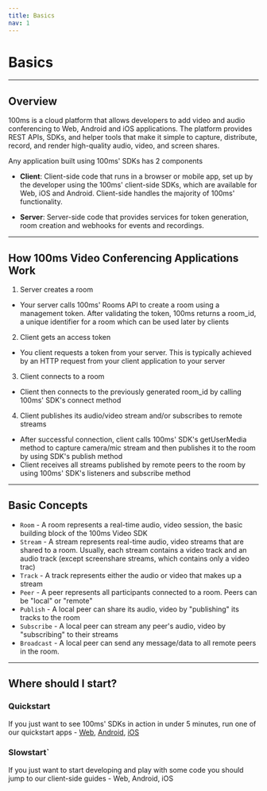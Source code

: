 ```yaml
---
title: Basics
nav: 1
---
```


# Basics

---

## Overview

100ms is a cloud platform that allows developers to add video and audio conferencing to Web, Android and iOS applications. The platform provides REST APIs, SDKs, and helper tools that make it simple to capture, distribute, record, and render high-quality audio, video, and screen shares.

Any application built using 100ms' SDKs has 2 components

-   **Client**: Client-side code that runs in a browser or mobile app, set up by the developer using the 100ms' client-side SDKs, which are available for Web, iOS and Android. Client-side handles the majority of 100ms' functionality.

-   **Server**: Server-side code that provides services for token generation, room creation and webhooks for events and recordings.

---

## How 100ms Video Conferencing Applications Work

1. Server creates a room

-   Your server calls 100ms' Rooms API to create a room using a management token. After validating the token, 100ms returns a room_id, a unique identifier for a room which can be used later by clients

2. Client gets an access token

-   You client requests a token from your server. This is typically achieved by an HTTP request from your client application to your server

3. Client connects to a room

-   Client then connects to the previously generated room_id by calling 100ms' SDK's connect method

4. Client publishes its audio/video stream and/or subscribes to remote streams

-   After successful connection, client calls 100ms' SDK's getUserMedia method to capture camera/mic stream and then publishes it to the room by using SDK's publish method
-   Client receives all streams published by remote peers to the room by using 100ms' SDK's listeners and subscribe method

---

## Basic Concepts

-   `Room` - A room represents a real-time audio, video session, the basic building block of the 100ms Video SDK
-   `Stream` - A stream represents real-time audio, video streams that are shared to a room. Usually, each stream contains a video track and an audio track (except screenshare streams, which contains only a video trac)
-   `Track` - A track represents either the audio or video that makes up a stream
-   `Peer` - A peer represents all participants connected to a room. Peers can be "local" or "remote"
-   `Publish` - A local peer can share its audio, video by "publishing" its tracks to the room
-   `Subscribe` - A local peer can stream any peer's audio, video by "subscribing" to their streams
-   `Broadcast` - A local peer can send any message/data to all remote peers in the room.

---

## Where should I start?

### Quickstart

If you just want to see 100ms' SDKs in action in under 5 minutes, run one of our quickstart apps - [Web](https://github.com/100mslive/100ms-web), [Android](https://github.com/100mslive/100ms-android), [iOS](https://github.com/100mslive/100ms-ios)

### Slowstart`

If you just want to start developing and play with some code you should jump to our client-side guides - Web, Android, iOS
